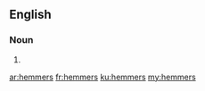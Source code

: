 ==English==

===Noun===
{{head|en|plural}}

# {{plural of|hemmer|lang=en}}

[[ar:hemmers]]
[[fr:hemmers]]
[[ku:hemmers]]
[[my:hemmers]]